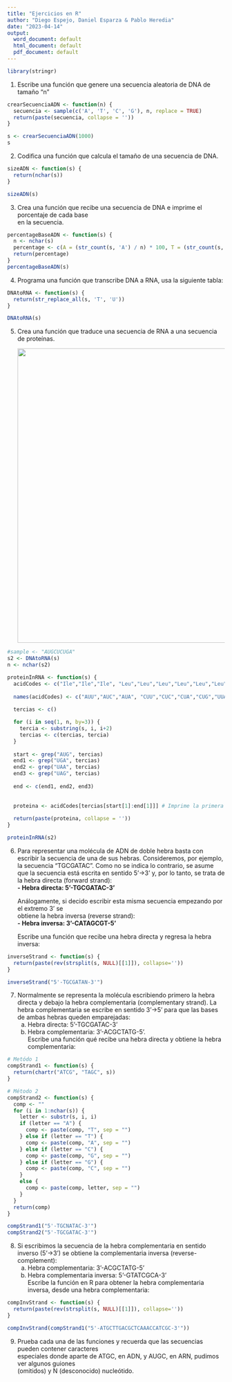 ```yaml
---
title: "Ejercicios en R"
author: "Diego Espejo, Daniel Esparza & Pablo Heredia"
date: "2023-04-14"
output:
  word_document: default
  html_document: default
  pdf_document: default
---
```


```r
library(stringr)
```

1.  Escribe una función que genere una secuencia aleatoria de DNA de tamaño "n"

```r
crearSecuenciaADN <- function(n) {
  secuencia <- sample(c('A', 'T', 'C', 'G'), n, replace = TRUE)
  return(paste(secuencia, collapse = ''))
}

s <- crearSecuenciaADN(1000)
s
```

2.  Codifica una función que calcula el tamaño de una secuencia de DNA.

```r
sizeADN <- function(s) {
  return(nchar(s))
}

sizeADN(s)
```

3.  Crea una función que recibe una secuencia de DNA e imprime el porcentaje de cada base\
    en la secuencia.

```r
percentageBaseADN <- function(s) {
  n <- nchar(s)
  percentage <- c(A = (str_count(s, 'A') / n) * 100, T = (str_count(s, 'T')/n) * 100, C = (str_count(s, 'C')/n)*100, G = (str_count(s, 'G')/n)*100)
  return(percentage)
}
percentageBaseADN(s)
```

4.  Programa una función que transcribe DNA a RNA, usa la siguiente tabla:

```r
DNAtoRNA <- function(s) {
  return(str_replace_all(s, 'T', 'U'))
}

DNAtoRNA(s)
```

5.  Crea una función que traduce una secuencia de RNA a una secuencia de proteínas.

    ![](images/Screenshot%202023-04-14%20at%2012.16.47.png){width="680"}

```r
#sample <- "AUGCUCUGA"
s2 <- DNAtoRNA(s)
n <- nchar(s2)

proteinInRNA <- function(s) {
  acidCodes <- c("Ile","Ile","Ile", "Leu","Leu","Leu","Leu","Leu","Leu", "Val","Val","Val","Val", "Phe","Phe", "Met", "Cys","Cys", "Ala","Ala","Ala","Ala", "Gly","Gly","Gly","Gly", "Pro","Pro","Pro","Pro", "Thr","Thr","Thr","Thr", "Ser","Ser","Ser","Ser","Ser","Ser", "Tyr","Tyr", "Trp", "Glu","Glu", "Asn","Asn", "His","His", "Glu","Glu", "Asp","Asp", "Lys","Lys", "Arg","Arg","Arg","Arg","Arg","Arg", "Stop","Stop","Stop")
  
  names(acidCodes) <- c("AUU","AUC","AUA", "CUU","CUC","CUA","CUG","UUA","UUG","GUU","GUC","GUA","GUG", "UUU","UUC", "AUG", "UGU","UGC", "GCU","GCC","GCA","GCG", "GGU","GGC","GGA","GGG", "CCU","CCC","CCA","CCG","ACU","ACC","ACA","ACG", "UCU","UCC","UCA","UCG","AGU","AGC", "UAU","UAC", "UGG", "CAA","CAG", "AAU","AAC", "CAU","CAC", "GAA","GAG", "GAU","GAC", "AAA","AAG", "CGU","CGC","CGA","CGG","AGA","AGG", "UAA","UAG","UGA")
  
  tercias <- c()

  for (i in seq(1, n, by=3)) {
    tercia <- substring(s, i, i+2)
    tercias <- c(tercias, tercia)
  }
  
  start <- grep("AUG", tercias)
  end1 <- grep("UGA", tercias)
  end2 <- grep("UAA", tercias)
  end3 <- grep("UAG", tercias)
  
  end <- c(end1, end2, end3)
  
  
  proteina <- acidCodes[tercias[start[1]:end[1]]] # Imprime la primera proteína encontrada
  
  return(paste(proteina, collapse = ''))
}

proteinInRNA(s2)
```

6.  Para representar una molécula de ADN de doble hebra basta con escribir la secuencia de una de sus hebras. Consideremos, por ejemplo, la secuencia "TGCGATAC". Como no se indica lo contrario, se asume que la secuencia está escrita en sentido 5'→3' y, por lo tanto, se trata de la hebra directa (forward strand):\
    **- Hebra directa: 5'-TGCGATAC-3'**

    Análogamente, si decido escribir esta misma secuencia empezando por el extremo 3' se\
    obtiene la hebra inversa (reverse strand):\
    **- Hebra inversa: 3'-CATAGCGT-5'**

    Escribe una función que recibe una hebra directa y regresa la hebra inversa:

```r
inverseStrand <- function(s) {
  return(paste(rev(strsplit(s, NULL)[[1]]), collapse=''))
}

inverseStrand("5'-TGCGATAN-3'")
```

7.  Normalmente se representa la molécula escribiendo primero la hebra directa y debajo la hebra complementaria (complementary strand). La hebra complementaria se escribe en sentido 3'→5' para que las bases de ambas hebras queden emparejadas:\
    a.  Hebra directa: 5'-TGCGATAC-3'\
    b.  Hebra complementaria: 3'-ACGCTATG-5'.\
        Escribe una función qué recibe una hebra directa y obtiene la hebra complementaria:

```r
# Metódo 1
compStrand1 <- function(s) {
  return(chartr("ATCG", "TAGC", s))
}

# Método 2
compStrand2 <- function(s) {
  comp <- ""
  for (i in 1:nchar(s)) {
    letter <- substr(s, i, i)
    if (letter == "A") {
      comp <- paste(comp, "T", sep = "")
    } else if (letter == "T") {
      comp <- paste(comp, "A", sep = "")
    } else if (letter == "C") {
      comp <- paste(comp, "G", sep = "")
    } else if (letter == "G") {
      comp <- paste(comp, "C", sep = "")
    }
    else {
      comp <- paste(comp, letter, sep = "")
    }
  }
  return(comp)
}

compStrand1("5'-TGCNATAC-3'")
compStrand2("5'-TGCGATAC-3'")
```

8.  Si escribimos la secuencia de la hebra complementaria en sentido inverso (5'→3') se obtiene la complementaria inversa (reverse-complement):\
    a.  Hebra complementaria: 3'-ACGCTATG-5'\
    b.  Hebra complementaria inversa: 5'-GTATCGCA-3'\
        Escribe la función en R para obtener la hebra complementaria inversa, desde una hebra complementaria:

```r
compInvStrand <- function(s) {
  return(paste(rev(strsplit(s, NULL)[[1]]), collapse=''))
}

compInvStrand(compStrand1("5'-ATGCTTGACGCTCAAACCATCGC-3'"))
```

9.  Prueba cada una de las funciones y recuerda que las secuencias pueden contener caracteres\
    especiales donde aparte de ATGC, en ADN, y AUGC, en ARN, pudimos ver algunos guiones\
    (omitidos) y N (desconocido) nucleótido.
